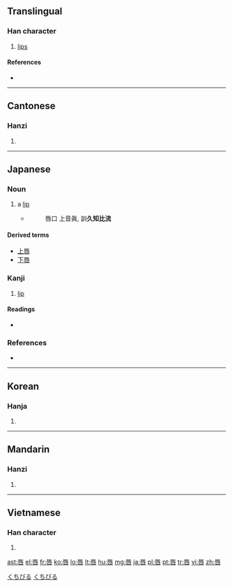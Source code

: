 {{also|脣}}
==Translingual==

===Han character===
{{Han char|rn=30|rad=口|as=07|sn=10|four=7160<sub>3</sub>|canj=一女口 (MVR)|ids=⿱[[辰]][[口]]}}

# [[lips]]

====References====
* {{Han ref|kx=0191.320|dkj=03697|dj=0411.080|hdz=10627.070|uh=5507|ud=21767|bh=AE42|bd=44610}}

----

==Cantonese==

===Hanzi===
{{yue-hanzi|jyut=|y=seun4}}

# {{defn|lang=yue|sort=口07}}

----

==Japanese==

===Noun===
{{ja-noun|k|hira=くちびる|rom=kuchibiru}}

# a [[lip]]
#* {{RQ:Shin'yaku Kegonkyō Ongi Shiki}}
#*: 唇口 上音眞, 訓'''久知比流'''

====Derived terms====
* [[上唇]]
* [[下唇]]

===Kanji===
{{ja-kanji|grade=c|rs=口07}}

# [[lip]]

====Readings====
* {{ja-readings|on=[[しん]] (shin)|kun=[[くちびる]] (kuchibiru)}}

===References===
* {{R:Nara Ibun 3}}

[[Category:1000 Japanese basic words|くちびる]]
[[Category:ja:Anatomy|くちびる]]

----

==Korean==

===Hanja===
{{ko-hanja|hangeul=진|rv=jin|mr=chin}}

# {{defn|lang=ko|sort=口07}}

----

==Mandarin==

===Hanzi===
{{cmn-hanzi|pin=[[chún]] ([[chun2]])|wg=ch'un<sup>2</sup>}}

# {{defn|lang=cmn|sort=口07}}

----

==Vietnamese==

===Han character===
{{vi-hantu|[[thần]]|rs=口07}}

# {{defn|lang=vi|sort=口07}}

[[ast:唇]]
[[el:唇]]
[[fr:唇]]
[[ko:唇]]
[[lo:唇]]
[[lt:唇]]
[[hu:唇]]
[[mg:唇]]
[[ja:唇]]
[[pl:唇]]
[[pt:唇]]
[[tr:唇]]
[[vi:唇]]
[[zh:唇]]